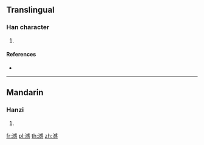 ==Translingual==

===Han character===
{{Han char|rn=85|rad=水|as=13|sn=16|four=33150|canj=EIRP}}

# {{defn|Han|sort=水13}}

====References====
* {{Han ref|kx=0653.340|dkj=18419|hdz=31754.080|uh=6FB8|ud=28600|bh=E9FE|bd=59902}}

----

==Mandarin==

===Hanzi===
{{cmn-hanzi|pin=[[dǎn]] ([[dan3]])|wg=tan<sup>3</sup>}}

# {{defn|lang=cmn|sort=水13}}

[[fr:澸]]
[[pl:澸]]
[[th:澸]]
[[zh:澸]]